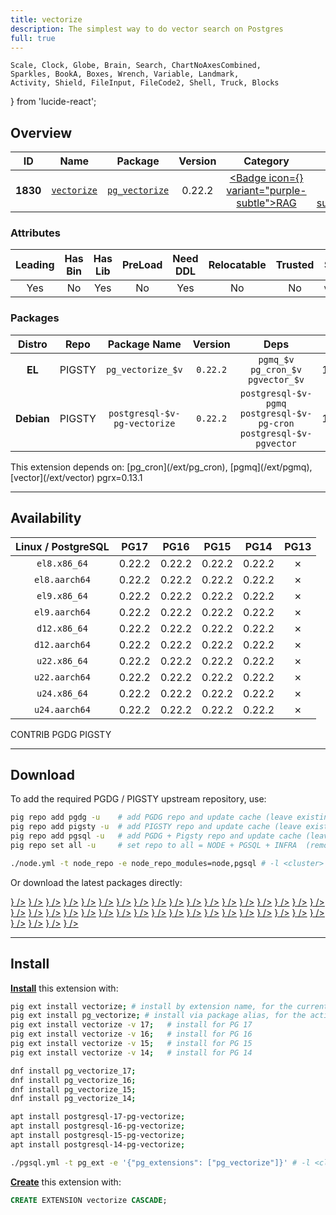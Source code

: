 ```yaml
---
title: vectorize
description: The simplest way to do vector search on Postgres
full: true
---
```


    Scale, Clock, Globe, Brain, Search, ChartNoAxesCombined,
    Sparkles, BookA, Boxes, Wrench, Variable, Landmark,
    Activity, Shield, FileInput, FileCode2, Shell, Truck, Blocks
} from 'lucide-react';

## Overview

| <TooltipIconButton tooltip="Extension unique identifier" side="top">ID</TooltipIconButton> | <TooltipIconButton tooltip="Extension name" side="top">Name</TooltipIconButton> | <TooltipIconButton tooltip="Package name for installation" side="top">Package</TooltipIconButton> | <TooltipIconButton tooltip="Latest available extension version" side="top">Version</TooltipIconButton> | <TooltipIconButton tooltip="Extension category" side="top">Category</TooltipIconButton> | <TooltipIconButton tooltip="Open source license" side="top">License</TooltipIconButton> | <TooltipIconButton tooltip="Programming language" side="top">Lang</TooltipIconButton> |
|:--------:|:--------:|:----------:|:--------------:|:---------------------------------------:|:------------------------------------------------------:|:----:|
| **1830** | [`vectorize`](https://github.com/ChuckHend/pg_vectorize) | [`pg_vectorize`](/ext/vectorize) | 0.22.2 | <a href="/ext/rag" className="no-underline"><Badge icon={<Brain />} variant="purple-subtle">RAG</Badge></a> | <a href="/ext/list/license#postgresql" className="no-underline"><Badge icon={<Scale />} variant="blue-subtle">PostgreSQL</Badge></a> | <a href="/ext/list/lang#rust"><Badge icon={<FileCode2 />} variant="amber-subtle">Rust</Badge></a> |

### Attributes

| <TooltipIconButton tooltip="The Primary Leading extension in the Package" side="top">Leading</TooltipIconButton> | <TooltipIconButton tooltip="Contains binary utils" side="top">Has Bin</TooltipIconButton> | <TooltipIconButton tooltip="Contains .so shared library files" side="top">Has Lib</TooltipIconButton> | <TooltipIconButton tooltip="Requires preloading via shared_preload_libraries" side="top">PreLoad</TooltipIconButton> | <TooltipIconButton tooltip="Requires CREATE EXTENSION DDL command" side="top">Need DDL</TooltipIconButton> | <TooltipIconButton tooltip="Can be installed in any schema" side="top">Relocatable</TooltipIconButton> | <TooltipIconButton tooltip="Can be created by non-superuser" side="top">Trusted</TooltipIconButton> | <TooltipIconButton tooltip="Schemas used by this extension" side="top">Schemas</TooltipIconButton> |
|:-------:|:-------:|:-------:|:-------:|:--------:|:-----------:|:-------:|:-------:|
| Yes | No | Yes | No | Yes | No | No | `vectorize` |

### Packages

| <TooltipIconButton tooltip="Linux distribution family, EL or Debian" side="top">Distro</TooltipIconButton> | <TooltipIconButton tooltip="Package repository" side="top">Repo</TooltipIconButton> | <TooltipIconButton tooltip="The RPM/DEB Package Name Pattern (replace $v with real pg major)" side="top">Package Name</TooltipIconButton> | <TooltipIconButton tooltip="Latest package version" side="top">Version</TooltipIconButton> | <TooltipIconButton tooltip="RPM/DEB Package dependencies" side="top">Deps</TooltipIconButton> | <TooltipIconButton tooltip="Available in these PostgreSQL Major Versions" side="top">PG Major</TooltipIconButton> |
|:----------:|:--------:|:------------------------:|:-----------:|:------------:|:------------------:|
|   **EL**   | <Badge variant="amber-subtle"><span className="font-bold">PIGSTY</span></Badge> | `pg_vectorize_$v` | `0.22.2` | `pgmq_$v`<br /> `pg_cron_$v`<br /> `pgvector_$v` | <Badge variant="green-subtle">17</Badge><Badge variant="green-subtle">16</Badge><Badge variant="green-subtle">15</Badge><Badge variant="green-subtle">14</Badge><Badge variant="red-subtle">13</Badge> |
| **Debian** | <Badge variant="amber-subtle"><span className="font-bold">PIGSTY</span></Badge> | `postgresql-$v-pg-vectorize` | `0.22.2` | `postgresql-$v-pgmq`<br /> `postgresql-$v-pg-cron`<br /> `postgresql-$v-pgvector` | <Badge variant="green-subtle">17</Badge><Badge variant="green-subtle">16</Badge><Badge variant="green-subtle">15</Badge><Badge variant="green-subtle">14</Badge><Badge variant="red-subtle">13</Badge> |


<Callout title="Dependencies" type="warn">
    This extension depends on: [pg_cron](/ext/pg_cron), [pgmq](/ext/pgmq), [vector](/ext/vector)
</Callout>

<Callout title="Comments" type="info">
    pgrx=0.13.1
</Callout>


------

## Availability

| <TooltipIconButton tooltip="Linux Distro Arch / PostgreSQL Major Version" side="top">Linux / PostgreSQL </TooltipIconButton> | **PG17** | **PG16** | **PG15** | **PG14** | <span className="text-red-500">**PG13**</span> |
|:-----:|:-----:|:-----:|:-----:|:-----:|:-----:|
| `el8.x86_64` | <Badge variant="amber-subtle">0.22.2</Badge> | <Badge variant="amber-subtle">0.22.2</Badge> | <Badge variant="amber-subtle">0.22.2</Badge> | <Badge variant="amber-subtle">0.22.2</Badge> | <Badge variant="red-subtle">✗</Badge> |
| `el8.aarch64` | <Badge variant="amber-subtle">0.22.2</Badge> | <Badge variant="amber-subtle">0.22.2</Badge> | <Badge variant="amber-subtle">0.22.2</Badge> | <Badge variant="amber-subtle">0.22.2</Badge> | <Badge variant="red-subtle">✗</Badge> |
| `el9.x86_64` | <Badge variant="amber-subtle">0.22.2</Badge> | <Badge variant="amber-subtle">0.22.2</Badge> | <Badge variant="amber-subtle">0.22.2</Badge> | <Badge variant="amber-subtle">0.22.2</Badge> | <Badge variant="red-subtle">✗</Badge> |
| `el9.aarch64` | <Badge variant="amber-subtle">0.22.2</Badge> | <Badge variant="amber-subtle">0.22.2</Badge> | <Badge variant="amber-subtle">0.22.2</Badge> | <Badge variant="amber-subtle">0.22.2</Badge> | <Badge variant="red-subtle">✗</Badge> |
| `d12.x86_64` | <Badge variant="amber-subtle">0.22.2</Badge> | <Badge variant="amber-subtle">0.22.2</Badge> | <Badge variant="amber-subtle">0.22.2</Badge> | <Badge variant="amber-subtle">0.22.2</Badge> | <Badge variant="red-subtle">✗</Badge> |
| `d12.aarch64` | <Badge variant="amber-subtle">0.22.2</Badge> | <Badge variant="amber-subtle">0.22.2</Badge> | <Badge variant="amber-subtle">0.22.2</Badge> | <Badge variant="amber-subtle">0.22.2</Badge> | <Badge variant="red-subtle">✗</Badge> |
| `u22.x86_64` | <Badge variant="amber-subtle">0.22.2</Badge> | <Badge variant="amber-subtle">0.22.2</Badge> | <Badge variant="amber-subtle">0.22.2</Badge> | <Badge variant="amber-subtle">0.22.2</Badge> | <Badge variant="red-subtle">✗</Badge> |
| `u22.aarch64` | <Badge variant="amber-subtle">0.22.2</Badge> | <Badge variant="amber-subtle">0.22.2</Badge> | <Badge variant="amber-subtle">0.22.2</Badge> | <Badge variant="amber-subtle">0.22.2</Badge> | <Badge variant="red-subtle">✗</Badge> |
| `u24.x86_64` | <Badge variant="amber-subtle">0.22.2</Badge> | <Badge variant="amber-subtle">0.22.2</Badge> | <Badge variant="amber-subtle">0.22.2</Badge> | <Badge variant="amber-subtle">0.22.2</Badge> | <Badge variant="red-subtle">✗</Badge> |
| `u24.aarch64` | <Badge variant="amber-subtle">0.22.2</Badge> | <Badge variant="amber-subtle">0.22.2</Badge> | <Badge variant="amber-subtle">0.22.2</Badge> | <Badge variant="amber-subtle">0.22.2</Badge> | <Badge variant="red-subtle">✗</Badge> |

<Badge variant="green-subtle"><span className="font-black">CONTRIB</span></Badge> <Badge variant="blue-subtle"><span className="font-black">PGDG</span></Badge> <Badge variant="amber-subtle"><span className="font-black">PIGSTY</span></Badge>

------

## Download

To add the required PGDG / PIGSTY upstream repository, use:

```bash tab="pig"
pig repo add pgdg -u    # add PGDG repo and update cache (leave existing repos)
pig repo add pigsty -u  # add PIGSTY repo and update cache (leave existing repos)
pig repo add pgsql -u   # add PGDG + Pigsty repo and update cache (leave existing repos)
pig repo set all -u     # set repo to all = NODE + PGSQL + INFRA  (remove existing repos)
```
```bash tab="pigsty"
./node.yml -t node_repo -e node_repo_modules=node,pgsql # -l <cluster>
```

Or download the latest packages directly:

<Files>
    <Folder name="el8.x86_64">
        <a href="https://repo.pigsty.io/yum/pgsql/el8.x86_64/pg_vectorize_17-0.22.2-1PIGSTY.el8.x86_64.rpm"><File name="pg_vectorize_17-0.22.2-1PIGSTY.el8.x86_64.rpm" icon={<Package className="text-emerald-500" />} /></a>
        <a href="https://repo.pigsty.io/yum/pgsql/el8.x86_64/pg_vectorize_16-0.22.2-1PIGSTY.el8.x86_64.rpm"><File name="pg_vectorize_16-0.22.2-1PIGSTY.el8.x86_64.rpm" icon={<Package className="text-emerald-500" />} /></a>
        <a href="https://repo.pigsty.io/yum/pgsql/el8.x86_64/pg_vectorize_15-0.22.2-1PIGSTY.el8.x86_64.rpm"><File name="pg_vectorize_15-0.22.2-1PIGSTY.el8.x86_64.rpm" icon={<Package className="text-emerald-500" />} /></a>
        <a href="https://repo.pigsty.io/yum/pgsql/el8.x86_64/pg_vectorize_14-0.22.2-1PIGSTY.el8.x86_64.rpm"><File name="pg_vectorize_14-0.22.2-1PIGSTY.el8.x86_64.rpm" icon={<Package className="text-emerald-500" />} /></a>
    </Folder>
    <Folder name="el8.aarch64">
        <a href="https://repo.pigsty.io/yum/pgsql/el8.aarch64/pg_vectorize_17-0.22.2-1PIGSTY.el8.aarch64.rpm"><File name="pg_vectorize_17-0.22.2-1PIGSTY.el8.aarch64.rpm" icon={<Package className="text-orange-500" />} /></a>
        <a href="https://repo.pigsty.io/yum/pgsql/el8.aarch64/pg_vectorize_16-0.22.2-1PIGSTY.el8.aarch64.rpm"><File name="pg_vectorize_16-0.22.2-1PIGSTY.el8.aarch64.rpm" icon={<Package className="text-orange-500" />} /></a>
        <a href="https://repo.pigsty.io/yum/pgsql/el8.aarch64/pg_vectorize_15-0.22.2-1PIGSTY.el8.aarch64.rpm"><File name="pg_vectorize_15-0.22.2-1PIGSTY.el8.aarch64.rpm" icon={<Package className="text-orange-500" />} /></a>
        <a href="https://repo.pigsty.io/yum/pgsql/el8.aarch64/pg_vectorize_14-0.22.2-1PIGSTY.el8.aarch64.rpm"><File name="pg_vectorize_14-0.22.2-1PIGSTY.el8.aarch64.rpm" icon={<Package className="text-orange-500" />} /></a>
    </Folder>
    <Folder name="el9.x86_64">
        <a href="https://repo.pigsty.io/yum/pgsql/el9.x86_64/pg_vectorize_17-0.22.2-1PIGSTY.el9.x86_64.rpm"><File name="pg_vectorize_17-0.22.2-1PIGSTY.el9.x86_64.rpm" icon={<Package className="text-emerald-500" />} /></a>
        <a href="https://repo.pigsty.io/yum/pgsql/el9.x86_64/pg_vectorize_16-0.22.2-1PIGSTY.el9.x86_64.rpm"><File name="pg_vectorize_16-0.22.2-1PIGSTY.el9.x86_64.rpm" icon={<Package className="text-emerald-500" />} /></a>
        <a href="https://repo.pigsty.io/yum/pgsql/el9.x86_64/pg_vectorize_15-0.22.2-1PIGSTY.el9.x86_64.rpm"><File name="pg_vectorize_15-0.22.2-1PIGSTY.el9.x86_64.rpm" icon={<Package className="text-emerald-500" />} /></a>
        <a href="https://repo.pigsty.io/yum/pgsql/el9.x86_64/pg_vectorize_14-0.22.2-1PIGSTY.el9.x86_64.rpm"><File name="pg_vectorize_14-0.22.2-1PIGSTY.el9.x86_64.rpm" icon={<Package className="text-emerald-500" />} /></a>
    </Folder>
    <Folder name="el9.aarch64">
        <a href="https://repo.pigsty.io/yum/pgsql/el9.aarch64/pg_vectorize_17-0.22.2-1PIGSTY.el9.aarch64.rpm"><File name="pg_vectorize_17-0.22.2-1PIGSTY.el9.aarch64.rpm" icon={<Package className="text-orange-500" />} /></a>
        <a href="https://repo.pigsty.io/yum/pgsql/el9.aarch64/pg_vectorize_16-0.22.2-1PIGSTY.el9.aarch64.rpm"><File name="pg_vectorize_16-0.22.2-1PIGSTY.el9.aarch64.rpm" icon={<Package className="text-orange-500" />} /></a>
        <a href="https://repo.pigsty.io/yum/pgsql/el9.aarch64/pg_vectorize_15-0.22.2-1PIGSTY.el9.aarch64.rpm"><File name="pg_vectorize_15-0.22.2-1PIGSTY.el9.aarch64.rpm" icon={<Package className="text-orange-500" />} /></a>
        <a href="https://repo.pigsty.io/yum/pgsql/el9.aarch64/pg_vectorize_14-0.22.2-1PIGSTY.el9.aarch64.rpm"><File name="pg_vectorize_14-0.22.2-1PIGSTY.el9.aarch64.rpm" icon={<Package className="text-orange-500" />} /></a>
    </Folder>
    <Folder name="d12.x86_64">
        <a href="https://repo.pigsty.io/apt/pgsql/bookworm/pool/main/p/pg-vectorize/postgresql-17-pg-vectorize_0.22.2-1PIGSTY~bookworm_amd64.deb"><File name="postgresql-17-pg-vectorize_0.22.2-1PIGSTY~bookworm_amd64.deb" icon={<Box className="text-emerald-500" />} /></a>
        <a href="https://repo.pigsty.io/apt/pgsql/bookworm/pool/main/p/pg-vectorize/postgresql-16-pg-vectorize_0.22.2-1PIGSTY~bookworm_amd64.deb"><File name="postgresql-16-pg-vectorize_0.22.2-1PIGSTY~bookworm_amd64.deb" icon={<Box className="text-emerald-500" />} /></a>
        <a href="https://repo.pigsty.io/apt/pgsql/bookworm/pool/main/p/pg-vectorize/postgresql-15-pg-vectorize_0.22.2-1PIGSTY~bookworm_amd64.deb"><File name="postgresql-15-pg-vectorize_0.22.2-1PIGSTY~bookworm_amd64.deb" icon={<Box className="text-emerald-500" />} /></a>
        <a href="https://repo.pigsty.io/apt/pgsql/bookworm/pool/main/p/pg-vectorize/postgresql-14-pg-vectorize_0.22.2-1PIGSTY~bookworm_amd64.deb"><File name="postgresql-14-pg-vectorize_0.22.2-1PIGSTY~bookworm_amd64.deb" icon={<Box className="text-emerald-500" />} /></a>
    </Folder>
    <Folder name="d12.aarch64">
        <a href="https://repo.pigsty.io/apt/pgsql/bookworm/pool/main/p/pg-vectorize/postgresql-17-pg-vectorize_0.22.2-1PIGSTY~bookworm_arm64.deb"><File name="postgresql-17-pg-vectorize_0.22.2-1PIGSTY~bookworm_arm64.deb" icon={<Box className="text-orange-500" />} /></a>
        <a href="https://repo.pigsty.io/apt/pgsql/bookworm/pool/main/p/pg-vectorize/postgresql-16-pg-vectorize_0.22.2-1PIGSTY~bookworm_arm64.deb"><File name="postgresql-16-pg-vectorize_0.22.2-1PIGSTY~bookworm_arm64.deb" icon={<Box className="text-orange-500" />} /></a>
        <a href="https://repo.pigsty.io/apt/pgsql/bookworm/pool/main/p/pg-vectorize/postgresql-15-pg-vectorize_0.22.2-1PIGSTY~bookworm_arm64.deb"><File name="postgresql-15-pg-vectorize_0.22.2-1PIGSTY~bookworm_arm64.deb" icon={<Box className="text-orange-500" />} /></a>
        <a href="https://repo.pigsty.io/apt/pgsql/bookworm/pool/main/p/pg-vectorize/postgresql-14-pg-vectorize_0.22.2-1PIGSTY~bookworm_arm64.deb"><File name="postgresql-14-pg-vectorize_0.22.2-1PIGSTY~bookworm_arm64.deb" icon={<Box className="text-orange-500" />} /></a>
    </Folder>
    <Folder name="u22.x86_64">
        <a href="https://repo.pigsty.io/apt/pgsql/jammy/pool/main/p/pg-vectorize/postgresql-17-pg-vectorize_0.22.2-1PIGSTY~jammy_amd64.deb"><File name="postgresql-17-pg-vectorize_0.22.2-1PIGSTY~jammy_amd64.deb" icon={<Box className="text-emerald-500" />} /></a>
        <a href="https://repo.pigsty.io/apt/pgsql/jammy/pool/main/p/pg-vectorize/postgresql-16-pg-vectorize_0.22.2-1PIGSTY~jammy_amd64.deb"><File name="postgresql-16-pg-vectorize_0.22.2-1PIGSTY~jammy_amd64.deb" icon={<Box className="text-emerald-500" />} /></a>
        <a href="https://repo.pigsty.io/apt/pgsql/jammy/pool/main/p/pg-vectorize/postgresql-15-pg-vectorize_0.22.2-1PIGSTY~jammy_amd64.deb"><File name="postgresql-15-pg-vectorize_0.22.2-1PIGSTY~jammy_amd64.deb" icon={<Box className="text-emerald-500" />} /></a>
        <a href="https://repo.pigsty.io/apt/pgsql/jammy/pool/main/p/pg-vectorize/postgresql-14-pg-vectorize_0.22.2-1PIGSTY~jammy_amd64.deb"><File name="postgresql-14-pg-vectorize_0.22.2-1PIGSTY~jammy_amd64.deb" icon={<Box className="text-emerald-500" />} /></a>
    </Folder>
    <Folder name="u22.aarch64">
        <a href="https://repo.pigsty.io/apt/pgsql/jammy/pool/main/p/pg-vectorize/postgresql-17-pg-vectorize_0.22.2-1PIGSTY~jammy_arm64.deb"><File name="postgresql-17-pg-vectorize_0.22.2-1PIGSTY~jammy_arm64.deb" icon={<Box className="text-orange-500" />} /></a>
        <a href="https://repo.pigsty.io/apt/pgsql/jammy/pool/main/p/pg-vectorize/postgresql-16-pg-vectorize_0.22.2-1PIGSTY~jammy_arm64.deb"><File name="postgresql-16-pg-vectorize_0.22.2-1PIGSTY~jammy_arm64.deb" icon={<Box className="text-orange-500" />} /></a>
        <a href="https://repo.pigsty.io/apt/pgsql/jammy/pool/main/p/pg-vectorize/postgresql-15-pg-vectorize_0.22.2-1PIGSTY~jammy_arm64.deb"><File name="postgresql-15-pg-vectorize_0.22.2-1PIGSTY~jammy_arm64.deb" icon={<Box className="text-orange-500" />} /></a>
        <a href="https://repo.pigsty.io/apt/pgsql/jammy/pool/main/p/pg-vectorize/postgresql-14-pg-vectorize_0.22.2-1PIGSTY~jammy_arm64.deb"><File name="postgresql-14-pg-vectorize_0.22.2-1PIGSTY~jammy_arm64.deb" icon={<Box className="text-orange-500" />} /></a>
    </Folder>
    <Folder name="u24.x86_64">
        <a href="https://repo.pigsty.io/apt/pgsql/noble/pool/main/p/pg-vectorize/postgresql-17-pg-vectorize_0.22.2-1PIGSTY~noble_amd64.deb"><File name="postgresql-17-pg-vectorize_0.22.2-1PIGSTY~noble_amd64.deb" icon={<Box className="text-emerald-500" />} /></a>
        <a href="https://repo.pigsty.io/apt/pgsql/noble/pool/main/p/pg-vectorize/postgresql-16-pg-vectorize_0.22.2-1PIGSTY~noble_amd64.deb"><File name="postgresql-16-pg-vectorize_0.22.2-1PIGSTY~noble_amd64.deb" icon={<Box className="text-emerald-500" />} /></a>
        <a href="https://repo.pigsty.io/apt/pgsql/noble/pool/main/p/pg-vectorize/postgresql-15-pg-vectorize_0.22.2-1PIGSTY~noble_amd64.deb"><File name="postgresql-15-pg-vectorize_0.22.2-1PIGSTY~noble_amd64.deb" icon={<Box className="text-emerald-500" />} /></a>
        <a href="https://repo.pigsty.io/apt/pgsql/noble/pool/main/p/pg-vectorize/postgresql-14-pg-vectorize_0.22.2-1PIGSTY~noble_amd64.deb"><File name="postgresql-14-pg-vectorize_0.22.2-1PIGSTY~noble_amd64.deb" icon={<Box className="text-emerald-500" />} /></a>
    </Folder>
    <Folder name="u24.aarch64">
        <a href="https://repo.pigsty.io/apt/pgsql/noble/pool/main/p/pg-vectorize/postgresql-17-pg-vectorize_0.22.2-1PIGSTY~noble_arm64.deb"><File name="postgresql-17-pg-vectorize_0.22.2-1PIGSTY~noble_arm64.deb" icon={<Box className="text-orange-500" />} /></a>
        <a href="https://repo.pigsty.io/apt/pgsql/noble/pool/main/p/pg-vectorize/postgresql-16-pg-vectorize_0.22.2-1PIGSTY~noble_arm64.deb"><File name="postgresql-16-pg-vectorize_0.22.2-1PIGSTY~noble_arm64.deb" icon={<Box className="text-orange-500" />} /></a>
        <a href="https://repo.pigsty.io/apt/pgsql/noble/pool/main/p/pg-vectorize/postgresql-15-pg-vectorize_0.22.2-1PIGSTY~noble_arm64.deb"><File name="postgresql-15-pg-vectorize_0.22.2-1PIGSTY~noble_arm64.deb" icon={<Box className="text-orange-500" />} /></a>
        <a href="https://repo.pigsty.io/apt/pgsql/noble/pool/main/p/pg-vectorize/postgresql-14-pg-vectorize_0.22.2-1PIGSTY~noble_arm64.deb"><File name="postgresql-14-pg-vectorize_0.22.2-1PIGSTY~noble_arm64.deb" icon={<Box className="text-orange-500" />} /></a>
    </Folder>
</Files>

------

## Install

[**Install**](/docs/pgsql/ext/install) this extension with:

```bash tab="pig"
pig ext install vectorize; # install by extension name, for the current active PG version
pig ext install pg_vectorize; # install via package alias, for the active PG version
pig ext install vectorize -v 17;   # install for PG 17
pig ext install vectorize -v 16;   # install for PG 16
pig ext install vectorize -v 15;   # install for PG 15
pig ext install vectorize -v 14;   # install for PG 14
```
```bash tab="yum" 
dnf install pg_vectorize_17;
dnf install pg_vectorize_16;
dnf install pg_vectorize_15;
dnf install pg_vectorize_14;
```
```bash tab="apt" 
apt install postgresql-17-pg-vectorize;
apt install postgresql-16-pg-vectorize;
apt install postgresql-15-pg-vectorize;
apt install postgresql-14-pg-vectorize;
```
```bash tab="ansible"
./pgsql.yml -t pg_ext -e '{"pg_extensions": ["pg_vectorize"]}' # -l <cls>
```

[**Create**](/docs/pgsql/ext/create) this extension with:

```sql
CREATE EXTENSION vectorize CASCADE;
```


